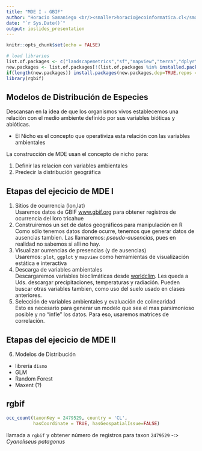 ```yaml
---
title: "MDE I - GBIF"
author: "Horacio Samaniego <br/><smaller>horacio@ecoinformatica.cl</smaller>"
date: "`r Sys.Date()`"
output: ioslides_presentation
---
```


```r
knitr::opts_chunk$set(echo = FALSE)

# load libraries
list.of.packages <- c("landscapemetrics","sf","mapview","terra","dplyr","RColorBrewer")
new.packages <- list.of.packages[!(list.of.packages %in% installed.packages()[,"Package"])]
if(length(new.packages)) install.packages(new.packages,dep=TRUE,repos = "http://cran.us.r-project.org")
library(rgbif)
```

## Modelos de Distribución de Especies

Descansan en la idea de que los organismos vivos establecemos una relación con el medio ambiente definido por sus variables bióticas y abióticas.

- El Nicho es el concepto que operativiza esta relación con las variables ambientales 

La construcción de MDE usan el concepto de nicho para:

 1.  Definir las relacion con variables ambientales
 2.  Predecir la distribución geográfica

## Etapas del ejecicio de MDE I{.smaller}

1. Sitios de ocurrencia (lon,lat)<br/>
  Usaremos  datos de GBIF [www.gbif.org](http://www.gbif.org) para obtener registros de ocurrencia del loro tricahue
2. Construiremos un set de datos geográficos para manipulación en R<br/>
  Como sólo tenemos datos donde ocurre, tenemos que generar datos de ausencias tambien. Las llamaremos: *pseudo-ausencias*, pues en realidad no sabemos si alli no hay.
3. Visualizar ourrencias de presencias (y de ausencias)<br/>
  Usaremos: `plot`, `ggplot` y `mapview` como herramientas de visualización estática e interactiva
4. Descarga de variables ambientales<br/>
  Descargaremos variables bioclimáticas desde [worldclim](http://www.worldclim.org). Les queda a Uds. descargar precipitaciones, temperaturas y radiación. Pueden buscar otras variables tambien, como uso del suelo usado en clases anteriores.
5. Selección de variables ambientales y evaluación de colinearidad<br/>
  Esto es necesario para generar un modelo que sea el mas parsimonioso posible y no "infle" los datos. Para eso, usaremos matrices de correlación. 

## Etapas del ejecicio de MDE II{.smaller}

6. Modelos de Distribución
  - librería `dismo`
  - GLM
  - Random Forest
  - Maxent (?)<br/>
  
## rgbif{.smaller}
```r
occ_count(taxonKey = 2479529, country = 'CL',
          hasCoordinate = TRUE, hasGeospatialIssue=FALSE)
```
llamada a `rgbif` y obtener número de registros para taxon `2479529` -:> *Cyanoliseus patagonus*

